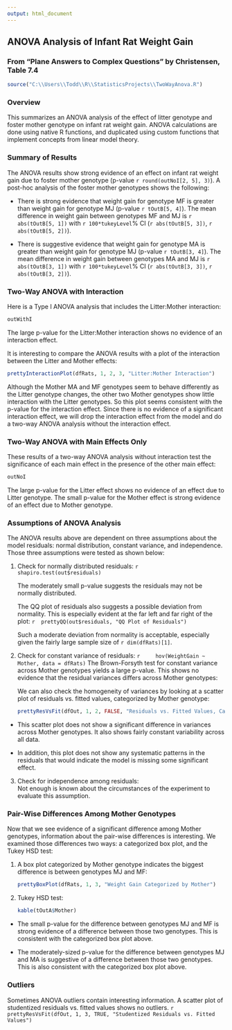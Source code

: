 ```yaml
---
output: html_document
---
```

## ANOVA Analysis of Infant Rat Weight Gain
### From "Plane Answers to Complex Questions" by Christensen, Table 7.4

```r
source("C:\\Users\\Todd\\R\\StatisticsProjects\\TwoWayAnova.R")
```

  
### Overview
This summarizes an ANOVA analysis of the effect of litter genotype and foster
mother genotype on infant rat weight gain. ANOVA calculations are done
using native R functions, and duplicated using custom functions that
implement concepts from linear model theory.

  
### Summary of Results
The ANOVA results show strong evidence of an effect on infant rat weight
gain due to foster mother genotype (p-value `r round(outNoI[2, 5], 3)`).
A post-hoc analysis of the foster mother genotypes shows the following:

* There is strong evidence that weight gain for genotype MF is greater than
  weight gain for genotype MJ (p-value `r tOutB[5, 4]`). The mean difference
  in weight gain between genotypes MF and MJ is
  `r abs(tOutB[5, 1])` with `r 100*tukeyLevel`%
  CI (`r abs(tOutB[5, 3])`, `r abs(tOutB[5, 2])`).

* There is suggestive evidence that weight gain for genotype MA is greater than
  weight gain for genotype MJ (p-value `r tOutB[3, 4]`). The mean difference in
  weight gain between genotypes MA and MJ is `r abs(tOutB[3, 1])` with
  `r 100*tukeyLevel`% CI (`r abs(tOutB[3, 3])`, `r abs(tOutB[3, 2])`).

  
### Two-Way ANOVA with Interaction
Here is a Type I ANOVA analysis that includes the Litter:Mother interaction:

```r
outWithI
```

The large p-value for the Litter:Mother interaction shows no evidence of an
interaction effect.

It is interesting to compare the ANOVA results with a
plot of the interaction between the Litter and Mother effects:

```r
prettyInteractionPlot(dfRats, 1, 2, 3, "Litter:Mother Interaction")
```

Although the Mother MA and MF genotypes seem to behave differently as the Litter genotype
changes, the other two Mother genotypes show little interaction with the Litter genotypes.
So this plot seems consistent with the p-value for the interaction effect. Since
there is no evidence of a significant interaction effect, we will drop the interaction
effect from the model and do a two-way ANOVA analysis without the interaction effect.
  
    
### Two-Way ANOVA with Main Effects Only
These results of a two-way ANOVA analysis without interaction test the significance of
each main effect in the presence of the other main effect:

```r
outNoI
```

The large p-value for the Litter effect shows no evidence of an effect due to
Litter genotype. The small p-value for the Mother effect is strong evidence
of an effect due to Mother genotype.
  
    
### Assumptions of ANOVA Analysis
The ANOVA results above are dependent on three assumptions about the model
residuals: normal distribution, constant variance, and independence. Those
three assumptions were tested as shown below:

1. Check for normally distributed residuals:
    ```r
    shapiro.test(out$residuals)
    ```
    
    The moderately small p-value suggests the residuals may not be normally
    distributed.

    The QQ plot of residuals also suggests a possible deviation from normality.
    This is especially evident at the far left and far right of the plot:
    ```r
    prettyQQ(out$residuals, "QQ Plot of Residuals")
    ```
    
    Such a moderate deviation from normality is acceptable, especially given the
    fairly large sample size of `r dim(dfRats)[1]`.
     
2. Check for constant variance of residuals:
    ```r
    hov(WeightGain ~ Mother, data = dfRats)
    ```
    The Brown-Forsyth test for constant variance across Mother genotypes
    yields a large p-value. This shows no evidence that the residual variances
    differs across Mother genotypes:
    
    We can also check the homogeneity of variances by looking at a scatter plot of
    residuals vs. fitted values, categorized by Mother genotype:

    ```r
    prettyResVsFit(dfOut, 1, 2, FALSE, "Residuals vs. Fitted Values, Categorized by Mother", 4)
    ```
    
  + This scatter plot does not show a significant difference in variances
    across Mother genotypes. It also shows fairly constant variability
    across all data.
      
  + In addition, this plot does not show any systematic patterns in the residuals
    that would indicate the model is missing some significant effect.
        
3. Check for independence among residuals:  
   Not enough is known about the circumstances of the experiment to evaluate
   this assumption.
  
    
### Pair-Wise Differences Among Mother Genotypes
Now that we see evidence of a significant difference among Mother genotypes,
information about the pair-wise differences is interesting. We examined
those differences two ways: a categorized box plot, and the Tukey HSD test:

1. A box plot categorized by Mother genotype indicates the biggest difference
   is between genotypes MJ and MF:
   ```r
   prettyBoxPlot(dfRats, 1, 3, "Weight Gain Categorized by Mother")
   ```
    
2. Tukey HSD test:
   ```r
   kable(tOutA$Mother)
   ```
       
  + The small p-value for the difference between genotypes MJ and MF is strong
    evidence of a difference between those two genotypes. This is consistent with
    the categorized box plot above.
      
  + The moderately-sized p-value for the difference between genotypes MJ and MA
    is suggestive of a difference between those two genotypes. This is also
    consistent with the categorized box plot above.

    
### Outliers
Sometimes ANOVA outliers contain interesting information. A scatter plot of
studentized residuals vs. fitted values shows no outliers.
  ```r
  prettyResVsFit(dfOut, 1, 3, TRUE, "Studentized Residuals vs. Fitted Values")  
  ```

  


